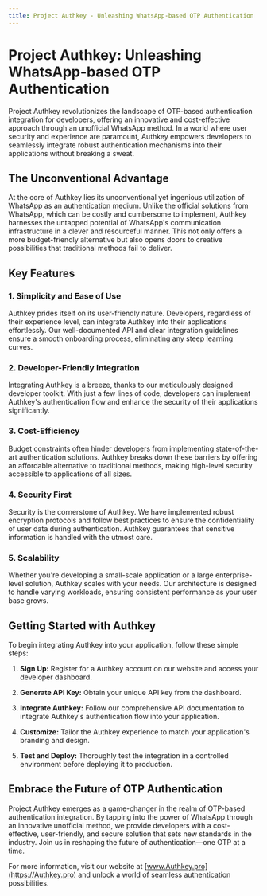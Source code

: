```yaml
---
title: Project Authkey - Unleashing WhatsApp-based OTP Authentication
---
```


# Project Authkey: Unleashing WhatsApp-based OTP Authentication

Project Authkey revolutionizes the landscape of OTP-based authentication integration for developers, offering an innovative and cost-effective approach through an unofficial WhatsApp method. In a world where user security and experience are paramount, Authkey empowers developers to seamlessly integrate robust authentication mechanisms into their applications without breaking a sweat.

## The Unconventional Advantage

At the core of Authkey lies its unconventional yet ingenious utilization of WhatsApp as an authentication medium. Unlike the official solutions from WhatsApp, which can be costly and cumbersome to implement, Authkey harnesses the untapped potential of WhatsApp's communication infrastructure in a clever and resourceful manner. This not only offers a more budget-friendly alternative but also opens doors to creative possibilities that traditional methods fail to deliver.

## Key Features

### 1. Simplicity and Ease of Use

Authkey prides itself on its user-friendly nature. Developers, regardless of their experience level, can integrate Authkey into their applications effortlessly. Our well-documented API and clear integration guidelines ensure a smooth onboarding process, eliminating any steep learning curves.

### 2. Developer-Friendly Integration

Integrating Authkey is a breeze, thanks to our meticulously designed developer toolkit. With just a few lines of code, developers can implement Authkey's authentication flow and enhance the security of their applications significantly.

### 3. Cost-Efficiency

Budget constraints often hinder developers from implementing state-of-the-art authentication solutions. Authkey breaks down these barriers by offering an affordable alternative to traditional methods, making high-level security accessible to applications of all sizes.

### 4. Security First

Security is the cornerstone of Authkey. We have implemented robust encryption protocols and follow best practices to ensure the confidentiality of user data during authentication. Authkey guarantees that sensitive information is handled with the utmost care.

### 5. Scalability

Whether you're developing a small-scale application or a large enterprise-level solution, Authkey scales with your needs. Our architecture is designed to handle varying workloads, ensuring consistent performance as your user base grows.

## Getting Started with Authkey

To begin integrating Authkey into your application, follow these simple steps:

1. **Sign Up:** Register for a Authkey account on our website and access your developer dashboard.

2. **Generate API Key:** Obtain your unique API key from the dashboard.

3. **Integrate Authkey:** Follow our comprehensive API documentation to integrate Authkey's authentication flow into your application.

4. **Customize:** Tailor the Authkey experience to match your application's branding and design.

5. **Test and Deploy:** Thoroughly test the integration in a controlled environment before deploying it to production.

## Embrace the Future of OTP Authentication

Project Authkey emerges as a game-changer in the realm of OTP-based authentication integration. By tapping into the power of WhatsApp through an innovative unofficial method, we provide developers with a cost-effective, user-friendly, and secure solution that sets new standards in the industry. Join us in reshaping the future of authentication—one OTP at a time.

For more information, visit our website at [www.Authkey.pro](https://Authkey.pro) and unlock a world of seamless authentication possibilities.
